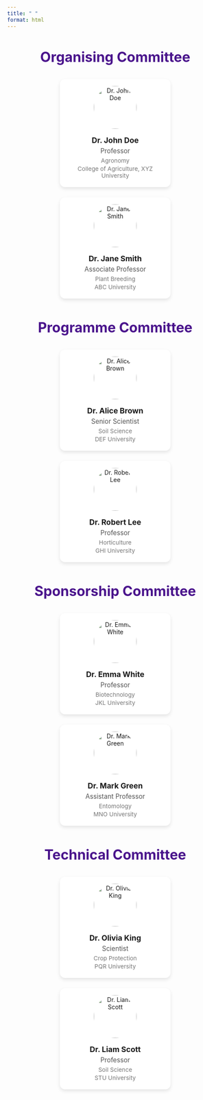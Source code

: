 ```yaml
---
title: " "
format: html
---
```

```{=html}
<style>
.committee-container {
  display: flex;
  flex-wrap: wrap;
  justify-content: center;
  gap: 1.5rem;
  margin-bottom: 3rem;
}

.member-card {
  background: #fff;
  border-radius: 12px;
  box-shadow: 0 4px 8px rgba(0,0,0,0.1);
  width: 45%;       /* Two per row on desktop */
  text-align: center;
  padding: 1rem;
  transition: transform 0.3s;
}

.member-card:hover {
  transform: translateY(-5px);
}

.member-card img {
  width: 100px;
  height: 100px;
  border-radius: 50%;
  object-fit: cover;
  margin-bottom: 1rem;
}

.member-name {
  font-weight: bold;
  font-size: 1.1rem;
  margin-bottom: 0.3rem;
}

.member-designation {
  font-size: 0.95rem;
  color: #555;
  margin-bottom: 0.3rem;
}

.member-subject, .member-college {
  font-size: 0.85rem;
  color: #777;
  margin-bottom: 0.2rem;
}

.section-title {
  text-align: center;
  font-size: 2rem;
  margin-bottom: 2rem;
  color: #4a148c;
}

/* Mobile Responsive: 1 card per row */
@media (max-width: 768px) {
  .member-card { width: 100%; }
}
</style>

<section id="organising">
  <h2 class="section-title">Organising Committee</h2>
  <div class="committee-container">
    <div class="member-card">
      <img src="images/member1.jpg" alt="Dr. John Doe">
      <div class="member-name">Dr. John Doe</div>
      <div class="member-designation">Professor</div>
      <div class="member-subject">Agronomy</div>
      <div class="member-college">College of Agriculture, XYZ University</div>
    </div>

    <div class="member-card">
      <img src="images/member2.jpg" alt="Dr. Jane Smith">
      <div class="member-name">Dr. Jane Smith</div>
      <div class="member-designation">Associate Professor</div>
      <div class="member-subject">Plant Breeding</div>
      <div class="member-college">ABC University</div>
    </div>
  </div>
</section>

<section id="programme">
  <h2 class="section-title">Programme Committee</h2>
  <div class="committee-container">
    <div class="member-card">
      <img src="images/member3.jpg" alt="Dr. Alice Brown">
      <div class="member-name">Dr. Alice Brown</div>
      <div class="member-designation">Senior Scientist</div>
      <div class="member-subject">Soil Science</div>
      <div class="member-college">DEF University</div>
    </div>

    <div class="member-card">
      <img src="images/member4.jpg" alt="Dr. Robert Lee">
      <div class="member-name">Dr. Robert Lee</div>
      <div class="member-designation">Professor</div>
      <div class="member-subject">Horticulture</div>
      <div class="member-college">GHI University</div>
    </div>
  </div>
</section>

<section id="sponsorship">
  <h2 class="section-title">Sponsorship Committee</h2>
  <div class="committee-container">
    <div class="member-card">
      <img src="images/member5.jpg" alt="Dr. Emma White">
      <div class="member-name">Dr. Emma White</div>
      <div class="member-designation">Professor</div>
      <div class="member-subject">Biotechnology</div>
      <div class="member-college">JKL University</div>
    </div>

    <div class="member-card">
      <img src="images/member6.jpg" alt="Dr. Mark Green">
      <div class="member-name">Dr. Mark Green</div>
      <div class="member-designation">Assistant Professor</div>
      <div class="member-subject">Entomology</div>
      <div class="member-college">MNO University</div>
    </div>
  </div>
</section>

<section id="technical">
  <h2 class="section-title">Technical Committee</h2>
  <div class="committee-container">
    <div class="member-card">
      <img src="images/member7.jpg" alt="Dr. Olivia King">
      <div class="member-name">Dr. Olivia King</div>
      <div class="member-designation">Scientist</div>
      <div class="member-subject">Crop Protection</div>
      <div class="member-college">PQR University</div>
    </div>

    <div class="member-card">
      <img src="images/member8.jpg" alt="Dr. Liam Scott">
      <div class="member-name">Dr. Liam Scott</div>
      <div class="member-designation">Professor</div>
      <div class="member-subject">Soil Science</div>
      <div class="member-college">STU University</div>
    </div>
  </div>
</section>
```